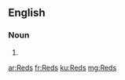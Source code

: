 {{also|reds}}
==English==

===Noun===
{{head|en|noun plural form}}

# {{plural of|Red|lang=en}}

[[ar:Reds]]
[[fr:Reds]]
[[ku:Reds]]
[[mg:Reds]]